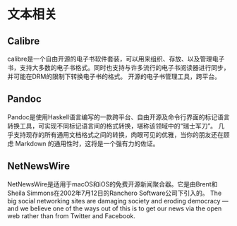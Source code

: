 
# 文本相关

## Calibre

<AppCard picOrgin="https://url-shortener.ri1ken.workers.dev/hwGS8N" appName="Calibre" website="https://calibre-ebook.com/" github-stars="https://img.shields.io/github/stars/kovidgoyal/calibre?style=social">
    calibre是一个自由开源的电子书软件套装，可以用来组织、存放、以及管理电子书，支持大多数的电子书格式。同时也支持与许多流行的电子书阅读器进行同步，并可能在DRM的限制下转换电子书的格式。
</AppCard>

<Callout>
    开源的电子书管理工具，跨平台。
</Callout>

## Pandoc

<AppCard picOrgin="https://url-shortener.ri1ken.workers.dev/BcT3Ap" appName="Pandoc" website="https://pandoc.org/" github-release="https://img.shields.io/github/release/jgm/pandoc.svg?label=current+release">
    Pandoc是使用Haskell语言编写的一款跨平台、自由开源及命令行界面的标记语言转换工具，可实现不同标记语言间的格式转换，堪称该领域中的“瑞士军刀”。
</AppCard>

<Callout>
    几乎支持现存的所有通用文档格式之间的转换，肉眼可见的优雅，当你的朋友还在顾虑 Markdown 的通用性时，这将是一个强有力的佐证。
</Callout>

## NetNewsWire

<AppCard picOrgin="https://url-shortener.ri1ken.workers.dev/trjtjw" appName="NetNewsWire" website="https://netnewswire.com/" github-stars="https://img.shields.io/github/stars/Ranchero-Software/NetNewsWire?style=social" twitter="https://img.shields.io/twitter/follow/NetNewsWire?style=social">
    NetNewsWire是适用于macOS和iOS的免费开源新闻聚合器。它是由Brent和Sheila Simmons在2002年7月12日的Ranchero Software公司下引入的。
</AppCard>

<Callout>
    The big social networking sites are damaging society and eroding democracy — and we believe one of the ways out of this is to get our news via the open web rather than from Twitter and Facebook.
</Callout>